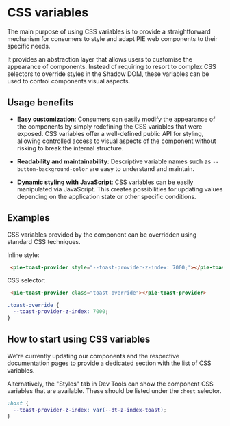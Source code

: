 
<Meta title="Introduction/CSS variables" />

# CSS variables

The main purpose of using CSS variables is to provide a straightforward mechanism for consumers to style and adapt PIE web components to their specific needs.

It provides an abstraction layer that allows users to customise the appearance of components. Instead of requiring to resort to complex CSS selectors to override styles in the Shadow DOM, these variables can be used to control components visual aspects.

## Usage benefits

- **Easy customization**: Consumers can easily modify the appearance of the components by simply redefining the CSS variables that were exposed. CSS variables offer a well-defined public API for styling, allowing controlled access to visual aspects of the component without risking to break the internal structure.

- **Readability and maintainability**: Descriptive variable names such as `--button-background-color` are easy to understand and maintain.

- **Dynamic styling with JavaScript**: CSS variables can be easily manipulated via JavaScript. This creates possibilities for updating values depending on the application state or other specific conditions.

## Examples

CSS variables provided by the component can be overridden using standard CSS techniques.

Inline style:

```html
 <pie-toast-provider style="--toast-provider-z-index: 7000;"></pie-toast-provider>
```

CSS selector:

```html
 <pie-toast-provider class="toast-override"></pie-toast-provider>
```

```css
.toast-override {
  --toast-provider-z-index: 7000;
}
```

## How to start using CSS variables

We're currently updating our components and the respective documentation pages to provide a dedicated section with the list of CSS variables.

Alternatively, the "Styles" tab in Dev Tools can show the component CSS variables that are available. These should be listed under the `:host` selector.

```css
:host {
  --toast-provider-z-index: var(--dt-z-index-toast);
}
```
